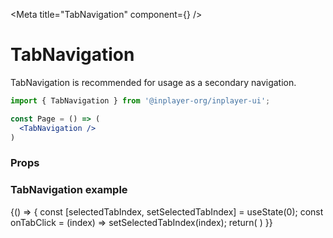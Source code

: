 
<Meta title="TabNavigation" component={<TabNavigation/>} />

# TabNavigation

TabNavigation is recommended for usage as a secondary navigation.

```jsx
import { TabNavigation } from '@inplayer-org/inplayer-ui';

const Page = () => (
  <TabNavigation />
)
```
### Props

<Props of={TabNavigation}/>

### TabNavigation example
<Preview withSource="open">
  <Story name="demo">
    {() => {
        const [selectedTabIndex, setSelectedTabIndex] = useState(0);
        const onTabClick = (index) => setSelectedTabIndex(index);
        return(
            <TabNavigation
                tabs={[
                    {
                        title: 'Hello',
                    },
                    {
                        title: 'Tabs',
                    },
                ]}
                selectedTabIndex={selectedTabIndex}
                onTabClick={onTabClick}
            />
        )
    }}
  </Story>
</Preview>

